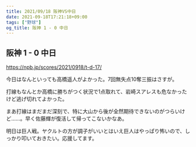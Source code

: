 ```yaml
---
title: 2021/09/18 阪神VS中日
date: 2021-09-18T17:21:18+09:00
tags: ["野球"]
og_title: 阪神 1 - 0 中日
---
```


## 阪神 1 - 0 中日

https://npb.jp/scores/2021/0918/t-d-17/


今日はなんといっても高橋遥人がよかった。7回無失点10奪三振はさすが。

打線もなんとか高橋に勝ちがつく状況で1点取れて、岩崎スアレスも危なかったけど逃げ切れてよかった。

まあ打線はまだまだ深刻で、特に大山から後が全然期待できないのがつらいけど……。早く佐藤輝が復活して帰ってこないかなあ。

明日は巨人戦。ヤクルトの方が調子がいいとはいえ巨人はやっぱり怖いので、しっかり叩いておきたい。応援してます。
